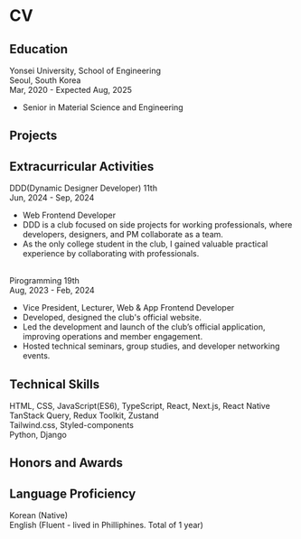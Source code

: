 
# CV

## Education

<div className="text-main">Yonsei University, School of Engineering</div>
<div className="flex gap-5">
  <div className="mt-2 flex items-center gap-2 text-sm">
    <LocationIcon />
    <span>Seoul, South Korea</span>
  </div>
  <div className="mt-2 flex items-center gap-2 text-sm">
    <CalendarIcon />
    <span>Mar, 2020 - Expected Aug, 2025</span>
  </div>
</div>

- Senior in Material Science and Engineering

## Projects

## Extracurricular Activities

<div className="text-main">DDD(Dynamic Designer Developer) 11th</div>
<div className="mt-2 flex items-center gap-2 text-sm">
  <CalendarIcon />
  <span>Jun, 2024 - Sep, 2024</span>
</div>

- Web Frontend Developer
- DDD is a club focused on side projects for working professionals, where developers, designers, and PM collaborate as a team.
- As the only college student in the club, I gained valuable practical experience by collaborating with professionals.

<br />

<div className="text-main">Pirogramming 19th</div>
<div className="mt-2 flex items-center gap-2 text-sm">
  <CalendarIcon />
  <span>Aug, 2023 - Feb, 2024</span>
</div>

- Vice President, Lecturer, Web & App Frontend Developer
- Developed, designed the club's official website.
- Led the development and launch of the club’s official application, improving operations and member engagement.
- Hosted technical seminars, group studies, and developer networking events.

## Technical Skills

HTML, CSS, JavaScript(ES6), TypeScript, React, Next.js, React Native  
TanStack Query, Redux Toolkit, Zustand  
Tailwind.css, Styled-components  
Python, Django

## Honors and Awards

## Language Proficiency

Korean (Native)  
English (Fluent - lived in Philliphines. Total of 1 year)
